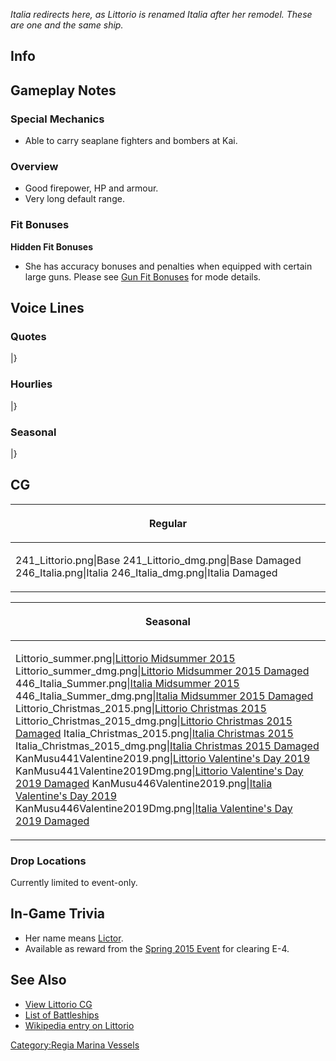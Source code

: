 ''Italia redirects here, as Littorio is renamed Italia after her remodel. These are one and the same ship.''

==Info==
{{KanmusuInfo|ID=241}}
{{KanmusuInfo|ID=246}}

==Gameplay Notes==
===Special Mechanics===
* Able to carry seaplane fighters and bombers at Kai.

===Overview===
* Good firepower, HP and armour.
* Very long default range.

===Fit Bonuses===
{{:{{BASEPAGENAME}}/Equipment Bonuses}}
'''Hidden Fit Bonuses'''
* She has accuracy bonuses and penalties when equipped with certain large guns. Please see [[Gun Fit Bonuses]] for mode details.

==Voice Lines==
===Quotes===
{{ShipquoteHeader}}
{{ShipquoteKai
|scenario = Introduction
|origin = Vittorio Veneto級戦艦2番艦 Littorioです。火力と速度には自信があるの。よろしくお願いしますね。
|translation = I'm the 2nd ship of the Vittorio Veneto-class battleships, Littorio. I'm confident in my firepower and speed. Please take good care of me.<ref>Her class is also referred to as the Littorio class since she and Vittoriio Veneto were laid down at the same time.</ref>
|audio = Littorio-Intro.ogg
}} 
{{ShipquoteKai
|scenario = Introduction
|kai = yes
|origin = Vittorio Veneto級戦艦二番艦、Littorio改、Italiaです。よろしくお願いしますね。
|translation = I'm the 2nd ship of the Vittorio Veneto-class battleships, the remodelled Littorio, Italia. Please take good care of me.<ref>She was renamed Italia in 1943 after the fall of the facist government.</ref>
|audio = Italia_Introduction.ogg
}} 
{{ShipquoteKai
|scenario = Library
|origin = パスタの国で生まれました。ヴィットリオ・ヴェネト級戦艦二番艦、リットリオです。
高速で兵装も充実した新鋭高速戦艦です。
妹のローマ共々、どうぞよろしくお願い致します。
|translation = I come from the Country of Pasta. I'm the 2nd ship of the Vittorio Veneto-class battleships, Littorio.
I'm a state-of-the-art fast battleship that has both firepower and speed.
Please take good care of me and my sister, Roma.
|audio = Littorio-Library_Intro.ogg
}}
{{ShipquoteKai
|scenario = Library
|kai = yes
|origin = パスタの国で生まれました。Vittorio Veneto級戦艦二番艦、Littorio改め、Italiaです。
高速で兵装も充実した新鋭高速戦艦です。
妹のRoma共々、どうぞよろしくお願い致します。
|translation =I come from the Country of Pasta. I'm the 2nd ship of the Vittorio Veneto-class battleships, the remodelled Littorio, Italia.
I'm a state-of-the-art fast battleship that has both firepower and speed.
Please take good care of me and my sister, Roma.
|audio = Italia_LibIntro.ogg
}}
{{ShipquoteKai
|scenario = Secretary 1
|origin = Buon giorno。Littorio、行けます！
|translation = Good morning. Littorio, heading off!
|audio = Littorio-Sec1.mp3
}}
{{ShipquoteKai
|scenario = Secretary 1
|kai = yes
|origin = Buon giorno。Italiaです、行けます！
|translation = Good morning. Italia, heading off!
|audio = Italia-Sec1.mp3
}}
{{ShipquoteKai
|scenario = Secretary 2
|origin = 提督、Littorioをお呼びでしょうか？
|translation = Did you call me, Admiral?
|audio = Littorio-Secretary_2.ogg
}}
{{ShipquoteKai
|scenario = Secretary 2
|kai = yes
|origin = 提督、Italiaをお呼びでしょうか。
|translation = Did you call me, Admiral?
|audio = Italia_Sec2.ogg
}}
{{ShipquoteKai
|scenario = Secretary 3
|origin = コレが日本の挨拶。なんて…なんて地中海的な！って、提督！もう、怒りますよ？
|translation = So this is the way Japanese greet each other. Just... just like in the Mediterranean! Ad-admiral! I'll get angry if you continue alright?
|audio = Littorio-Secretary_3.ogg
}}
{{ShipquoteKai
|scenario = Secretary Idle
|origin = Fritz…FritzX…なんでしょう、頭の中に湧き起こるこの不思議な言葉は…提督、ご存じないですか？…そうですか…
|translation = Fritz... Fritz X... I wonder what's this strange word that makes all these feelings burst forth in my head... Do you know what it is, Admiral? ...I see...<ref>She was seriously damaged by a [https://en.wikipedia.org/wiki/Fritz_X Fritz X] radio guided bomb. Roma was sunk in the same attack.</ref>
|audio = Littorio-Secretary_Idle.ogg
}}
{{ShipquoteKai
|scenario = Secretary (Married)
|origin = 提督、地中海風の美味しいパスタ、作ったんです。ご一緒にいかがですか？とっておきのワインもお持ちしますね。うふふっ♪
|translation = Admiral, I made some delicious Mediterranean-style pasta. Shall we eat it together? I also have some special reserve wine. Ufufu♪
|audio = Littorio-Secretary_Married.ogg
}}
{{ShipquoteKai
|scenario = Secretary (Married)
|kai = yes
|origin = 提督、外国生まれの私をこれまで大切に育てて頂いて、本当に感謝しています。ありがとうございます。提督、いつまでも…出来ることなら、いつまでもご一緒にっ…
|translation = I'm really thankful that you've raised a foreign-born girl like me so specially, Admiral. Thank you very much. If possible... If possible, I'd like us to stay together forever, Admiral...
|audio = Italia SecWed.ogg
}}
{{ShipquoteKai
|scenario = Wedding
|origin = 提督、改まって何でしょうか？えっ、これを私に？本当に？あ、ありがとうございます、提督…大切に、大切にします！
|translation = Why are you being so formal, Admiral? Eh, is this for me? Really? Th-thank you very much, Admiral... I'll always treasure this!
|audio = Littorio-Wedding.ogg
}}
{{ShipquoteKai
|scenario = Player's Score
|origin = 提督、情報確認ですね。お持ちします。
|translation = You want to review the intelligence, Admiral. I'll go get it.
|audio = Littorio-Player_Score.ogg
}}
{{ShipquoteKai
|scenario = Joining the Fleet
|origin = Italiaの本当の力、お見せします！戦艦Littorio、抜錨します！
|translation = I'll show you what Italy is really capable of! Battleship Littorio, setting sail!
|audio = Littorio-Joining_A_Fleet.ogg
}}
{{ShipquoteKai
|scenario = Joining the Fleet
|kai = yes
|origin = わたしたちの本当の力、お見せします！　戦艦イタリア、抜錨です！
|translation = I'll show you what we're really capable of! Battleship Italia, setting sail!
|audio = Italia_Join_Fleet.ogg
}}
{{ShipquoteKai
|scenario = Equipment 1
|origin = Grazie!助かります。
|translation = Grazie! This helps.
|audio = Littorio-Equipment_1.ogg
}}
{{ShipquoteKai
|scenario = Equipment 2
|origin = これなRomaにも負けませんね！うふふ♪
|translation = Now I won't lose to Roma! ufufu♪
|audio = Littorio-Equipment_2.ogg
}}
{{ShipquoteKai
|scenario = Equipment 3
|origin = あら～、いいですね、いいと思います。
|translation = Oh, I think that this is really nice.
|audio = Littorio-Equipment_3.ogg
}}
{{ShipquoteKai
|scenario = Supply
|origin = 美味しいパスタ、食べたいですね。
|translation = I want to eat delicious pasta.
|audio = Littorio-Supply.ogg
}}
{{ShipquoteKai
|scenario = Supply
|kai = yes
|origin = もしかして、少し太ったかしら？パスタ、控えたほうがいいかな…
|translation = Could I have gained a little weight? I should probably stop eating so much pasta...
|audio = Italia-Supply.mp3
}}
{{ShipquoteKai
|scenario = Docking (Minor)
|origin = すみません、少しダメージをうけました。ドック入りしますね。
|translation = Sorry, I've taken a bit of damage. I'll be in the docks.
|audio = Littorio-Repair_Light_Damage.ogg
}}
{{ShipquoteKai
|scenario = Docking (Major)
|origin = 申し訳ありません。少し、本格的にドック入りします。ごめんなさい。
|translation = Please forgive me. I'll need to be in the docks for quite a while. I'm sorry.
|audio = Littorio-Repair_Medium_Damage.ogg
}}
{{ShipquoteKai
|scenario = Construction
|origin = 提督、新たな艦が戦列に加わりました。
|translation = Admiral, a new ship has joined the front lines.
|audio = Littorio-Ship_Construction.ogg
}}
{{ShipquoteKai
|scenario = Return From Sortie
|origin = 艦隊が無事戻りました。皆さん、大変お疲れ様でした。
|translation = The fleet has returned safely. Thank you for all your hard work, everyone.
|audio = Littorio-Return_From_Sortie.ogg
}}
{{ShipquoteKai
|scenario = Starting a Sortie
|origin =  Roma？置いて行くわよ？戦艦Littorio、出撃します！
|translation = Roma? I'll leave you behind you know? Battleship Littorio, sortieing!
|audio = Littorio-Start_Sortie.ogg
}}
{{ShipquoteKai
|scenario = Starting a Sortie
|kai = yes
|origin = Roma、大丈夫ね？よ～し、戦艦Italia、出撃します！
|translation = Are you alright, Roma? Alright then, Battleship Italia, sortieing!
|audio = Italia_Sortie.ogg
}}
{{ShipquoteKai
|scenario = Starting a Battle
|origin = 敵艦発見！砲戦用意！いよいよ、実戦ですね。
|translation = Enemy ships spotted! Ready for battle! It's finally time to fight.
|audio = Littorio-Battle_Start.ogg
}}
{{ShipquoteKai
|scenario = Attack
|origin = 一番、二番主砲狙え…今よ、撃て！
|translation = No.1 turret, No.2 turret, aim... Now, fire!
|audio = Littorio-Attack.ogg
}}
{{ShipquoteKai
|scenario = Air Battle/ Daytime Spotting/ Night Battle Attack
|origin = これが主力艦同士の艦隊戦…そうなのね、これが…
|translation = So this is how a fight between capital ships... So this is how it is...
|audio = Littorio-Night_Attack.ogg
}}
{{ShipquoteKai
|scenario = Night Battle
|origin =夜の戦いですね…やってみましょう。このLittorioに続いてください！
|translation = It's a battle at night... Let's do this. Please follow me!
|audio = Littorio-Night_Battle.ogg
}}
{{ShipquoteKai
|scenario = Night Battle
|kai = yes
|origin = 夜の戦いも…私、負けません！このItaliaに続いてください！
|translation = I won't lose... during battles at night either! Please follow me!
|audio = Italia_Nightbattle.ogg
}}
{{ShipquoteKai
|scenario = MVP
|origin =え、Littorioが一番ですか？やだ、ありがとうございます。少し照れますね。
|translation = What? I'm number one? Aww, thank you. I'm a little embarrassed.
|audio = Littorio-MVP.ogg
}} 
{{ShipquoteKai
|scenario = MVP
|kai = yes
|origin = Italiaが一番なんですか？ やだ、ありがとうございます。嬉しいですね。
|translation = I'm number one? Aww, thank you very much. I'm really happy.
|audio = Italia_MVP.ogg
}}
{{ShipquoteKai
|scenario = Minor Damage 1
|origin =きゃぁ！？や、やられたの？
|translation = Kyah! I-I'm hit?
|audio = Littorio-Minor_Damage_1.ogg
}}
{{ShipquoteKai
|scenario = Minor Damage 2
|origin =いやぁ！？やだ…、当ててくるのね… 
|translation = No!? No... I'm hit...
|audio = Littorio-Minor_Damage_2.ogg
}}
{{ShipquoteKai
|scenario = Major Damage
|origin =くぅ…かなりのダメージが…でもLittorio、このくらいでは、沈みは…しません！
|translation = Guh... I've taken a lot of damage... But I won't sink from something... like this!
|audio = Littorio-Moderately_Damaged.ogg
}}
{{ShipquoteKai
|scenario = Sunk
|origin =私も、沈むのですね？Roma、あなたは…今度は、ゆっくり来るのよ？…おやすみ…なさい…
|translation = So I'm sinking too? You should... take your time following me this time alright, Roma? ...Good... night...
|audio = Littorio-Sunk.ogg
}}
|}<references/>

{{clear}}

===Hourlies===
{{ShipquoteHeader | type = hourly}}
{{ShipquoteKai
|scenario = 00:00 
|origin = 提督、日付が変わりました。本日はわたしが、お側で時刻をお知らせしますね。うふふっ
|translation = Admiral, the date has changed. I'll be announcing the time for you today. Ufufu~
|audio = Italia-Hourly_0000.ogg
}}
{{ShipquoteKai
|scenario = 01:00 
|origin = マルヒト、マルマル。提督、お疲れですか？ワイン、お持ちします？
|translation = 0100. Admiral, are you tired? Would you like some wine?
|audio = Italia-Hourly_0100.ogg
}}
{{ShipquoteKai
|scenario = 02:00 
|origin = マルフタ、マルマル。ここ夜は少し冷えますね。提督、大丈夫ですか？
|translation = 0200. The nights here get a bit chilly. Admiral, are you alright?
|audio = Italia-Hourly_0200.ogg
}}
{{ShipquoteKai
|scenario = 03:00 
|origin = マルサン、マルマル。ふぁー......あっ、ごめんなさい、提督。ホットワインでも、お作りしましょうか？身体が温まりますよ。
|translation = 0300. *yawn*... Ah, my apologies, Admiral. Shall I make some warm wine? It'll warm you right up.
|audio = Italia-Hourly_0300.ogg
}}
{{ShipquoteKai
|scenario = 04:00 
|origin = マルヨン、マルマル。そろそろ朝ですね。夜明け前…なんだか気持ちいい…
|translation = 0400. It's almost morning. The moments before dawn... somehow feel great...
|audio = Italia-Hourly_0400.ogg
}}
{{ShipquoteKai
|scenario = 05:00 
|origin = マルゴー、マルマル。提督、buon giorno！そろそろ皆さん、起こしてきますね。
|translation = 0500. Admiral, good morning! I'll go wake everyone up soon.
|audio = Italia-Hourly_0500.ogg
}}
{{ShipquoteKai
|scenario = 06:00 
|origin = マルロク、マルマル。んー、気持ちのいい朝ですね。ご朝食は何になさいます？
|translation = 0600. Ngh, What a pleasant morning. What would you like for breakfast?
|audio = Italia-Hourly_0600.ogg
}}
{{ShipquoteKai
|scenario = 07:00 
|origin = マルナナ、マルマル。提督、今朝の朝食は、croissantとミルクたっぷりのcaffé latteをご用意しました。召し上がれ！
|translation = 0700. Today's breakfast consists of croissants and caffé latte with plenty of milk. Please help yourself!
|audio = Italia-Hourly_0700.ogg
}}
{{ShipquoteKai
|scenario = 08:00 
|origin = マルハチ、マルマル。提督、そろそろ艦隊運用を始めましょう。まずは、遠征の指示からでよろしいでしょうか？
|translation = 0800. Admiral, shall we start deploy the fleets soon? Shall we start by sending out expeditions?
|audio = Italia-Hourly_0800.ogg
}}
{{ShipquoteKai
|scenario = 09:00 
|origin = マルキュー、マルマル。ふぅ…、Romaはちゃんとやってるかしら？
|translation = 0900. Whew... I wonder if Roma is doing her duties properly?
|audio = Italia-Hourly_0900.ogg
}}
{{ShipquoteKai
|scenario = 10:00 
|origin = ヒトマル、マルマル。ああ！ドイツの娘達もこの艦隊に？そうですか…そう…
|translation = 1000. Ah! There are German ships in this fleet too? So that's it... I see...
|audio = Italia-Hourly_1000.ogg
}}
{{ShipquoteKai
|scenario = 11:00 
|origin = ヒトヒト、マルマル。提督、もうすぐお昼ですね。何になさいますか？
|translation = 1100. Admiral, it's almost time for lunch. What would you like today?
|audio = Italia-Hourly_1100.ogg
}}
{{ShipquoteKai
|scenario = 12:00 
|origin = ヒトフタ、マルマル。Primo piattoは、魚介のパスタ。Secondoはお肉。Contornoも大切ですね。ワインは、赤でいいかしら？
|translation = 1200. The first dish is a seafood pasta. The second will be meat. The side dish is also important. Are you okay with a red wine?<ref>Primo, secondo and contorno are all [https://en.wikipedia.org/wiki/Italian_meal_structure Italian meal structure] terms referring to first, second and side dishes.</ref>
|audio = Italia-Hourly_1200.ogg
}}
{{ShipquoteKai
|scenario = 13:00 
|origin = ヒトサン、マルマル。えー…お昼、多すぎましたか？すみません。では、夜は少し控えめにしますね。
|translation = 1300. Eh... There was too much for lunch? Sorry. I'll just make dinner lighter then.
|audio = Italia-Hourly_1300.ogg
}}
{{ShipquoteKai
|scenario = 14:00 
|origin = ヒトヨン、マルマル。さぁ、午後も頑張ってまいりましょう！どの海域へ艦隊を出撃させましょうか？やはり西方？
|translation = 1400. Now, let's do our best during the afternoon! Where should we sortie the fleet to? Shall we send them westward?
|audio = Italia-Hourly_1400.ogg
}}
{{ShipquoteKai
|scenario = 15:00 
|origin = ヒトゴー、マルマル。日本の高速戦艦もいいですね。いいと思います。
|translation = 1500. The Japanese fast battleships aren't bad either. I think they're good.<ref>Referring to the Kongou sisters.</ref>
|audio = Italia-Hourly_1500.ogg
}}
{{ShipquoteKai
|scenario = 16:00 
|origin = ヒトロク、マルマル。あの戦艦、芸術的な上部構造物…。艦橋はアートですね。
|translation = 1600. That battleship has an artistic superstructure... The bridge is a work of art.<ref>Likely [[Yamashiro]] or [[Fusou]] who were famous for their pagoda bridges.</ref>
|audio = Italia-Hourly_1600.ogg
}}
{{ShipquoteKai
|scenario = 17:00 
|origin = ヒトナナ、マルマル。提督、日本の夕日も綺麗ですね。地中海も、綺麗なんですよ？
|translation = 1700. Admiral, Japanese sunsets are beautiful too. The Mediterranean sunset is beautiful too you know?
|audio = Italia-Hourly_1700.ogg
}}
{{ShipquoteKai
|scenario = 18:00 
|origin = ヒトハチ、マルマル。さぁ、そろそろ夕食の準備を致しますね。今晩のワインは、赤白どちらになさいます？夜は、白からかしら？
|translation = 1800. Now, it's about time I get started preparing dinner. Would you prefer red or white wine tonight? I suppose white would be suitable for night?
|audio = Italia-Hourly_1800.ogg
}}
{{ShipquoteKai
|scenario = 19:00 
|origin = ヒトキュー、マルマル。お夕食お持ちしますね。ゆっくりと召し上がれ！ワインもどうぞ。まぁ！素敵な飲みっぷりです！
|translation = 1900. Dinner is served. Please take your time and enjoy it! Have some wine too. Well now! You've got a wonderful drinking posture!
|audio = Italia-Hourly_1900.ogg
}}
{{ShipquoteKai
|scenario = 20:00 
|origin = フタマルマルマル。提督、次は赤を開けますね。ええっと...どれにしようかしら...あっ、チーズとdolceは何になさいます？
|translation = 2000. Admiral, I'll go ahead and open up the red next. Ummm... Which one should I pick... Ah, what would you like for cheese and dessert?
|audio = Italia-Hourly_2000.ogg
}}
{{ShipquoteKai
|scenario = 21:00 
|origin = フタヒト、マルマル。提督、お強いですね。夕食も平らげて頂いて、私もお作りしがいがあります。いいと思います。
|translation = 2100. Admiral, you're good. You polished off dinner that I made. I think it's great.
|audio = Italia-Hourly_2100.ogg
}}
{{ShipquoteKai
|scenario = 22:00 
|origin = フタフタ、マルマル。少し、Romaの様子が気になりますね。提督、少しだけ席を外しますね。すみません。
|translation = 2200. I'm a bit worried about how Roma is getting along. Admiral, allow me to step away for a while. Excuse me.
|audio = Italia-Hourly_2200.ogg
}}
{{ShipquoteKai
|scenario = 23:00 
|origin = フタサン、マルマル。大丈夫、Romaも元気にやってるみたい。わたし、少し心配性なんでしょうか？すみません。
|translation = 2300. Everything is all right, Roma was doing great too. I was worrying a bit too much? Sorry.
|audio = Italia-Hourly_2300.ogg
}}
|} <references/>

{{clear}}

===Seasonal===
{{SeasonalHeaderOld}}
{{SeasonalQuote
|scenario = [[Seasonal/Rainy_Season_2015|Rainy Season 2015]]
|origin = 何か雨が多いですね最近。これが日本の、梅雨というものなんですね。勉強になります。
|translation =	It’s been raining a lot recently. So this is Japan’s rainy season. I’ve learned something.
|audio = Littorio_Rainy_Secretary_1.ogg
|notes =
}}
{{SeasonalQuote
|scenario = [[Seasonal/Early_Summer_Season_Update|Early Summer 2015]]
|origin = もうすぐ夏ですね……提督。新しい水着を試してみたいですね。ふふふ、楽しみです♪
|translation =	It’s almost summer… I’d like to try some new swimsuits, Admiral. Fufufu, I can’t wait♪
|audio = Littorio_Early_Summer_HQ.ogg
|notes =
}}
{{SeasonalQuote
|scenario = [[Seasonal/Mid_Summer_Season_Update|Midsummer 2015]]
|origin = 提督、夏ですね。ご一緒に、海に行きましょ？ あぁ、そうじゃなくて、泳ぎに…です。新しい 水着も 用意、したのです。フフッ…
|translation =	It’s summer, Admiral. Would you like to go to the sea with me? Ah, I meant for… swimming. I have a new swimsuit too. Fufu…
|audio = Littorio_Mid_Summer.ogg
|notes =
}}
{{SeasonalQuote
|scenario = [[Seasonal/Christmas_2015|Christmas 2015]]
|origin = Buone feste。提督、メリークリスマス！
|translation =	Happy holidays. Merry Christmas, Admiral!
|audio = Littorio_Christmas_2015_Sec1.ogg
|notes =Littorio
}}
{{SeasonalQuote
|scenario = [[Seasonal/Christmas_2015|Christmas 2015]]
|origin = Buone feste。提督、メリークリスマス！はい、私からのプレゼントです！ちゅっ！
|translation =	Happy holidays. Merry Christmas, Admiral! Here’s a present from me! *kiss*
|audio = Italia_Christmas_2015_sec1.ogg
|notes =Italia
}}
{{SeasonalQuote
|scenario = [[Seasonal/End_of_Year_2015|End of Year 2015]]
|origin = もう年末なんですね。Roma、ちゃんとお掃除をしないとよ！え？私の方が散らかっている？あら、そ、そうね。あら。
|translation =	It’s already the end of the year. Make sure you clean properly, Roma! Eh? My room is a mess? Oh, y-you’re right. Oh dear.
|audio = Littorio_Year_End_2015_Sec1.ogg
|notes = 
}}
{{SeasonalQuote
|scenario = [[Seasonal/New_Year_2016|New Year 2016]]
|origin = Buon anno！提督、明けましておめでとうございます！今年もよろしくお願いたしますね。
|translation =	Happy New Year! Happy New Year, Admiral! Please take care of me again this year.
|audio = Littorio_New_Years_Day_2016_Sec1.ogg
|notes = 
}}
{{SeasonalQuote
|scenario = [[Seasonal/Setsubun_2016|Setsubun 2016]]
|origin = セ…ツ…ブーン？ セッツ…ブーン？この行事は、とても不思議な響きですね。
|translation =	Se… tsu… buun? Settsu… buun? This event has a really strange sounding name.
|audio = Littorio_Setsubun_2016_Sec1.ogg
|notes = 
}}
{{SeasonalQuote
|scenario = [[Seasonal/White_Day_2016|White Day 2016]]
|origin = 提督、これをお返しに？ありがとうございます。私、とても嬉しいです！…うふふ♪
|translation =	Is this a retun gift, Admiral? Thank you very much. I’m really happy! …Ufufu~♪
|audio = Littorio_White_Day_2016.ogg
|notes = 
}}
{{SeasonalQuote
|scenario = [[Seasonal/Coming_of_Spring_2016|Spring 2016]]
|origin = 春ですね、提督。日本の桜、きれいです。ローマと三人で、お花見もいいですね。私、パスタ弁当を作りますね。
|translation =	It’s spring, Admiral. Japanese cherry blossoms are beautiful. It’d be nice if we could go cherry blossom viewing with Roma. I’ll make a pasta lunch box.
|audio = Italia_Spring_2016_Sec1.mp3
|notes = 
}}
{{SeasonalQuote
|scenario = [[Seasonal/Third_Anniversary|3rd Anniversary]]
|origin = 提督、三周年だそうですよね。本当におめでとうございます。私たちも嬉しいですね。
|translation =	It’s the 3rd Anniversary, Admiral. My sincerest congratulations. We’re happy.
|audio = Littorio_3rd_Anniversary_Sec1.mp3
|notes = 
}}
{{SeasonalQuote
|scenario = [[Seasonal/Fifth_Anniversary|5th Anniversary]]
|origin = 提督、この大切な一日ご一緒にできて、私、幸せです。提督に祝福がありますように。
|translation =	I’m happy that you’d spend such an important day with me, Admiral. Bless you.
|audio = Littorio_5th_Anniversary_Sec1.mp3
|notes = 
}}
{{SeasonalQuote
|scenario = [[Seasonal/Valentine%27s_Day_2019|Valentine's Day 2019]]
|origin = はい、提督、私からの特製dolceです。味わって食べてくださいね。えへへ。
|translation =	Here, Admiral; it's some special sweets from me. Take your time to enjoy the taste. Ehehe.
|audio = Italia_Valentines_2019_Sec1.mp3
|notes = 
}}
|}<references/>

{{clear}}

==CG==
{| class="mw-collapsible mw-collapsed wikitable" style="width: 100%;"
!Regular
|-
|<gallery>
241_Littorio.png|Base
241_Littorio_dmg.png|Base Damaged
246_Italia.png|Italia
246_Italia_dmg.png|Italia Damaged
</gallery>
|}

{| class="mw-collapsible mw-collapsed wikitable" style="width: 100%;"
!Seasonal
|-
|<gallery>
Littorio_summer.png|[[Seasonal/Mid_Summer_Season_Update|Littorio Midsummer 2015]]
Littorio_summer_dmg.png|[[Seasonal/Mid_Summer_Season_Update|Littorio Midsummer 2015 Damaged]]
446_Italia_Summer.png|[[Seasonal/Mid_Summer_Season_Update|Italia Midsummer 2015]]
446_Italia_Summer_dmg.png|[[Seasonal/Mid_Summer_Season_Update|Italia Midsummer 2015 Damaged]]
Littorio_Christmas_2015.png|[[Seasonal/Christmas_2015|Littorio Christmas 2015]]
Littorio_Christmas_2015_dmg.png|[[Seasonal/Christmas_2015|Littorio Christmas 2015 Damaged]]
Italia_Christmas_2015.png|[[Seasonal/Christmas_2015|Italia Christmas 2015]]
Italia_Christmas_2015_dmg.png|[[Seasonal/Christmas_2015|Italia Christmas 2015 Damaged]]
KanMusu441Valentine2019.png|[[Seasonal/Valentine%27s_Day_2019|Littorio Valentine's Day 2019]]
KanMusu441Valentine2019Dmg.png|[[Seasonal/Valentine%27s_Day_2019|Littorio Valentine's Day 2019 Damaged]]
KanMusu446Valentine2019.png|[[Seasonal/Valentine%27s_Day_2019|Italia Valentine's Day 2019]]
KanMusu446Valentine2019Dmg.png|[[Seasonal/Valentine%27s_Day_2019|Italia Valentine's Day 2019 Damaged]]
</gallery>
|}

===Drop Locations===
Currently limited to event-only.

==In-Game Trivia==
*Her name means [https://en.wikipedia.org/wiki/Lictor Lictor].
*Available as reward from the [[Spring 2015 Event]] for clearing E-4.

==See Also==
*[[Littorio/Gallery|View Littorio CG]]
*[[EliteBB|List of Battleships]]
*[[wikipedia:Italian_battleship_Littorio|Wikipedia entry on Littorio]]

{{shiplist}}
[[Category:Regia Marina Vessels]]
